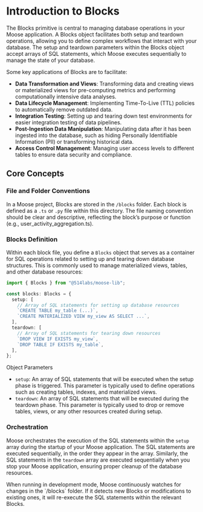
# Introduction to Blocks

The Blocks primitive is central to managing database operations in your Moose application. A Blocks object facilitates both setup and teardown operations, allowing you to define complex workflows that interact with your database. The setup and teardown parameters within the Blocks object accept arrays of SQL statements, which Moose executes sequentially to manage the state of your database.

Some key applications of Blocks are to facilitate:

- **Data Transformation and Views**: Transforming data and creating views or materialized views for pre-computing metrics and performing computationally intensive data analyses.
- **Data Lifecycle Management**: Implementing Time-To-Live (TTL) policies to automatically remove outdated data.
- **Integration Testing**: Setting up and tearing down test environments for easier integration testing of data pipelines.
- **Post-Ingestion Data Manipulation**: Manipulating data after it has been ingested into the database, such as hiding Personally Identifiable Information (PII) or transforming historical data.
- **Access Control Management**: Managing user access levels to different tables to ensure data security and compliance.

## Core Concepts

### File and Folder Conventions

In a Moose project, Blocks are stored in the `/blocks` folder. Each block is defined as a `.ts` or `.py` file within this directory. The file naming convention should be clear and descriptive, reflecting the block’s purpose or function (e.g., user_activity_aggregation.ts).

### Blocks Definition

Within each block file, you define a `Blocks` object that serves as a container for SQL operations related to setting up and tearing down database structures. This is commonly used to manage materialized views, tables, and other database resources:

```ts filename="/blocks/<BLOCK_FILENAME>.ts" copy
import { Blocks } from "@514labs/moose-lib";

const blocks: Blocks = {
  setup: [
    // Array of SQL statements for setting up database resources
    `CREATE TABLE my_table (...)`,
    `CREATE MATERIALIZED VIEW my_view AS SELECT ...`,
  ],
  teardown: [
    // Array of SQL statements for tearing down resources
    `DROP VIEW IF EXISTS my_view`,
    `DROP TABLE IF EXISTS my_table`,
  ],
};
```

Object Parameters

- `setup`: An array of SQL statements that will be executed when the setup phase is triggered. This parameter is typically used to define operations such as creating tables, indexes, and materialized views.
- `teardown`: An array of SQL statements that will be executed during the teardown phase. This parameter is typically used to drop or remove tables, views, or any other resources created during setup.

### Orchestration

Moose orchestrates the execution of the SQL statements within the `setup` array during the startup of your Moose application. The SQL statements are executed sequentially, in the order they appear in the array. Similarly, the SQL statements in the `teardown` array are executed sequentially when you stop your Moose application, ensuring proper cleanup of the database resources.

<Callout type="info" title="Moose Hint">
  When running in development mode, Moose continuously watches for changes in
  the `/blocks` folder. If it detects new Blocks or modifications to existing
  ones, it will re-execute the SQL statements within the relevant Blocks.
</Callout>
